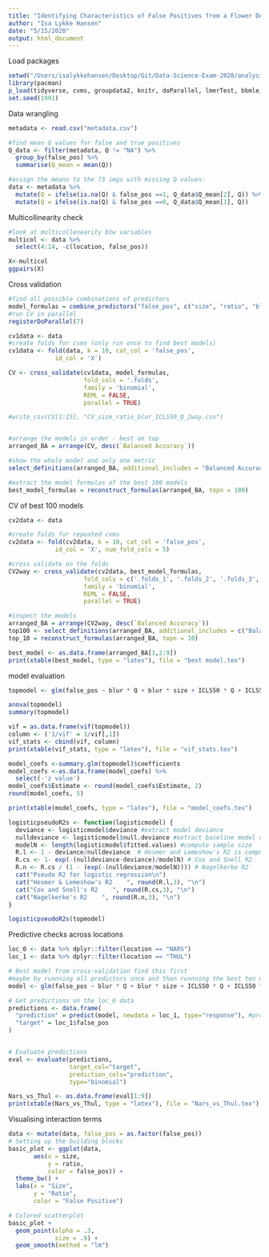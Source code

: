 ```yaml
---
title: "Identifying Characteristics of False Positives from a Flower Detection Network"
author: "Isa Lykke Hansen"
date: "5/15/2020"
output: html_document
---
```


Load packages
```r
setwd("/Users/isalykkehansen/Desktop/Git/Data-Science-Exam-2020/analysis")
library(pacman)
p_load(tidyverse, cvms, groupdata2, knitr, doParallel, lmerTest, bbmle, car, GGally, xtable)
set.seed(1991)
```

Data wrangling
```r
metadata <- read.csv("metadata.csv") 

#find mean Q values for false and true positives
Q_data <- filter(metadata, Q != "NA") %>% 
  group_by(false_pos) %>% 
  summarise(Q_mean = mean(Q))

#assign the means to the 73 imgs with missing Q values:
data <- metadata %>%
  mutate(Q = ifelse(is.na(Q) & false_pos ==1, Q_data$Q_mean[2], Q)) %>% 
  mutate(Q = ifelse(is.na(Q) & false_pos ==0, Q_data$Q_mean[1], Q)) 
```

Multicollinearity check
```r
#look at multicollenearity btw variables
multicol <- data %>% 
  select(4:14, -c(location, false_pos))

X<-multicol
ggpairs(X)

```

Cross validation 
```r
#find all possible combinations of predictors
model_formulas = combine_predictors("false_pos", c("size", "ratio", "blur", "ICLS50", "Q"), max_interaction_size = 2)
#run CV in parallel
registerDoParallel(7)

cv1data <- data
#create folds for cvms (only run once to find best models)
cv1data <- fold(data, k = 10, cat_col = 'false_pos', 
             id_col = 'X')

CV <- cross_validate(cv1data, model_formulas,
                     fold_cols = '.folds',
                     family = 'binomial',
                     REML = FALSE,
                     parallel = TRUE)

#write_csv(CV[1:15], "CV_size_ratio_blur_ICLS50_Q_2way.csv")


#arrange the models in order - best on top
arranged_BA = arrange(CV, desc(`Balanced Accuracy`))

#show the whole model and only one metric
select_definitions(arranged_BA, additional_includes = "Balanced Accuracy")

#extract the model formulas of the best 100 models
best_model_formulas = reconstruct_formulas(arranged_BA, topn = 100)
```

CV of best 100 models
```r
cv2data <- data

#create folds for repeated cvms
cv2data <- fold(cv2data, k = 10, cat_col = 'false_pos', 
             id_col = 'X', num_fold_cols = 5)

#cross validate on the folds
CV2way <- cross_validate(cv2data, best_model_formulas,
                     fold_cols = c('.folds_1', '.folds_2', '.folds_3', '.folds_4', '.folds_5'),
                     family = 'binomial',
                     REML = FALSE,
                     parallel = TRUE)

#inspect the models
arranged_BA = arrange(CV2way, desc(`Balanced Accuracy`))
top100 <- select_definitions(arranged_BA, additional_includes = c("Balanced Accuracy", "AUC"))
top_10 = reconstruct_formulas(arranged_BA, topn = 10)

best_model <- as.data.frame(arranged_BA[1,2:9])
print(xtable(best_model, type = "latex"), file = "best model.tex")

```

model evaluation
```r
topmodel <- glm(false_pos ~ blur * Q + blur * size + ICLS50 * Q + ICLS50 * size + Q * size + ratio * size, family = "binomial", data = data)

anova(topmodel)
summary(topmodel)

vif = as.data.frame(vif(topmodel))
column <- ('1/vif' = 1/vif[,1])
vif_stats <- cbind(vif, column)
print(xtable(vif_stats, type = "latex"), file = "vif_stats.tex")

model_coefs <-summary.glm(topmodel)$coefficients
model_coefs <-as.data.frame(model_coefs) %>% 
  select(-'z value')
model_coefs$Estimate <- round(model_coefs$Estimate, 2)
round(model_coefs, 5)

print(xtable(model_coefs, type = "latex"), file = "model_coefs.tex")

logisticpseudoR2s <- function(logisticmodel) {
  deviance <- logisticmodel$deviance #extract model deviance
  nulldeviance <- logisticmodel$null.deviance #extract baseline model deviance
  modelN <- length(logisticmodel$fitted.values) #compute sample size
  R.l <- 1 - deviance/nulldeviance  # Hosmer and Lemeshow's R2 is computed
  R.cs <- 1- exp(-(nulldeviance-deviance)/modelN) # Cox and Snell R2
  R.n <- R.cs / (1 - (exp(-(nulldeviance/modelN)))) # Nagelkerke R2
  cat("Pseudo R2 for logistic regression\n")
  cat("Hosmer & Lemeshow's R2    ", round(R.l,3), "\n")
  cat("Cox and Snell's R2    ", round(R.cs,3), "\n")
  cat("Nagelkerke's R2    ", round(R.n,3), "\n")
}

logisticpseudoR2s(topmodel)

```

Predictive checks across locations
```r

loc_0 <- data %>% dplyr::filter(location == "NARS")
loc_1 <- data %>% dplyr::filter(location == "THUL")

# Best model from cross-validation find this first
#maybe by runnning all predictors once and then runnning the best ten models with 10 folds cross validation or smth
model <- glm(false_pos ~ blur * Q + blur * size + ICLS50 * Q + ICLS50 * size + Q * size + ratio * size, family = "binomial", data = loc_0)

# Get predictions on the loc_0 data
predictions <- data.frame(
  "prediction" = predict(model, newdata = loc_1, type="response"), #probabilities plzzz
  "target" = loc_1$false_pos
)


# Evaluate predictions
eval <- evaluate(predictions, 
                 target_col="target", 
                 prediction_cols="prediction",
                 type="binomial")

Nars_vs_Thul <- as.data.frame(eval[1:9])
print(xtable(Nars_vs_Thul, type = "latex"), file = "Nars_vs_Thul.tex")

```


Visualising interaction terms
```r
data <- mutate(data, false_pos = as.factor(false_pos))
# Setting up the building blocks
basic_plot <- ggplot(data,
       aes(x = size,
           y = ratio,
           color = false_pos)) +
  theme_bw() +
  labs(x = "Size",
       y = "Ratio",
       color = "False Positive")

# Colored scatterplot
basic_plot +
  geom_point(alpha = .3, 
             size = .9) +
  geom_smooth(method = "lm")
```

